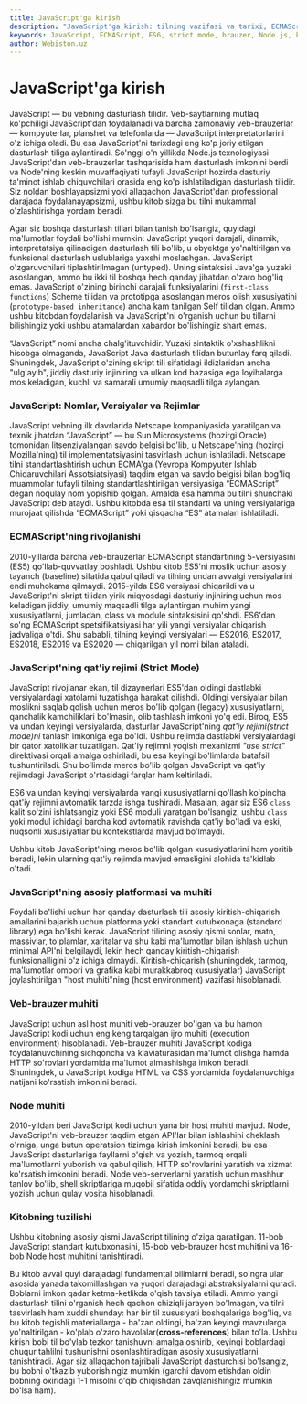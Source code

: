 ```yaml
---
title: JavaScript'ga kirish
description: "JavaScript'ga kirish: tilning vazifasi va tarixi, ECMAScript evolyutsiyasi (ES6+), qat'iy rejim (strict mode), brauzer va Node muhiti hamda kitob tuzilmasi bo'yicha yo'l-yo'riq."
keywords: JavaScript, ECMAScript, ES6, strict mode, brauzer, Node.js, kirish, boshlang'ich, dasturlash, veb dasturlash, til asoslari
author: Webiston.uz
---
```


# JavaScript'ga kirish

JavaScript — bu vebning dasturlash tilidir. Veb-saytlarning mutlaq ko'pchiligi JavaScript'dan foydalanadi va barcha zamonaviy veb-brauzerlar — kompyuterlar, planshet va telefonlarda — JavaScript interpretatorlarini o'z ichiga oladi. Bu esa JavaScript'ni tarixdagi eng ko'p joriy etilgan dasturlash tiliga aylantiradi. So'nggi o'n yillikda Node.js texnologiyasi JavaScript'dan veb-brauzerlar tashqarisida ham dasturlash imkonini berdi va Node'ning keskin muvaffaqiyati tufayli JavaScript hozirda dasturiy ta'minot ishlab chiquvchilari orasida eng ko'p ishlatiladigan dasturlash tilidir. Siz noldan boshlayapsizmi yoki allaqachon JavaScript'dan professional darajada foydalanayapsizmi, ushbu kitob sizga bu tilni mukammal o'zlashtirishga yordam beradi.

Agar siz boshqa dasturlash tillari bilan tanish bo'lsangiz, quyidagi ma'lumotlar foydali bo'lishi mumkin: JavaScript yuqori darajali, dinamik, interpretatsiya qilinadigan dasturlash tili bo'lib, u obyektga yo'naltirilgan va funksional dasturlash uslublariga yaxshi moslashgan. JavaScript o'zgaruvchilari tiplashtirilmagan (untyped). Uning sintaksisi Java'ga yuzaki asoslangan, ammo bu ikki til boshqa hech qanday jihatdan o'zaro bog'liq emas. JavaScript o'zining birinchi darajali funksiyalarini (`first-class functions`) Scheme tilidan va prototipga asoslangan meros olish xususiyatini (`prototype-based inheritance`) ancha kam tanilgan Self tilidan olgan. Ammo ushbu kitobdan foydalanish va JavaScript'ni o'rganish uchun bu tillarni bilishingiz yoki ushbu atamalardan xabardor bo'lishingiz shart emas.

“JavaScript” nomi ancha chalg'ituvchidir. Yuzaki sintaktik o'xshashlikni hisobga olmaganda, JavaScript Java dasturlash tilidan butunlay farq qiladi. Shuningdek, JavaScript o'zining skript tili sifatidagi ildizlaridan ancha "ulg'ayib", jiddiy dasturiy injiniring va ulkan kod bazasiga ega loyihalarga mos keladigan, kuchli va samarali umumiy maqsadli tilga aylangan.

### JavaScript: Nomlar, Versiyalar va Rejimlar

JavaScript vebning ilk davrlarida Netscape kompaniyasida yaratilgan va texnik jihatdan “JavaScript” — bu Sun Microsystems (hozirgi Oracle) tomonidan litsenziyalangan savdo belgisi bo'lib, u Netscape'ning (hozirgi Mozilla'ning) til implementatsiyasini tasvirlash uchun ishlatiladi. Netscape tilni standartlashtirish uchun ECMA'ga (Yevropa Kompyuter Ishlab Chiqaruvchilari Assotsiatsiyasi) taqdim etgan va savdo belgisi bilan bog'liq muammolar tufayli tilning standartlashtirilgan versiyasiga “ECMAScript” degan noqulay nom yopishib qolgan. Amalda esa hamma bu tilni shunchaki JavaScript deb ataydi. Ushbu kitobda esa til standarti va uning versiyalariga murojaat qilishda “ECMAScript” yoki qisqacha “ES” atamalari ishlatiladi.

### ECMAScript'ning rivojlanishi

2010-yillarda barcha veb-brauzerlar ECMAScript standartining 5-versiyasini (ES5) qo'llab-quvvatlay boshladi. Ushbu kitob ES5'ni moslik uchun asosiy tayanch (baseline) sifatida qabul qiladi va tilning undan avvalgi versiyalarini endi muhokama qilmaydi. 2015-yilda ES6 versiyasi chiqarildi va u JavaScript'ni skript tilidan yirik miqyosdagi dasturiy injiniring uchun mos keladigan jiddiy, umumiy maqsadli tilga aylantirgan muhim yangi xususiyatlarni, jumladan, class va module sintaksisini qo'shdi. ES6'dan so'ng ECMAScript spetsifikatsiyasi har yili yangi versiyalar chiqarish jadvaliga o'tdi. Shu sababli, tilning keyingi versiyalari — ES2016, ES2017, ES2018, ES2019 va ES2020 — chiqarilgan yil nomi bilan ataladi.

### JavaScript'ning qat'iy rejimi (Strict Mode)

JavaScript rivojlanar ekan, til dizaynerlari ES5'dan oldingi dastlabki versiyalardagi xatolarni tuzatishga harakat qilishdi. Oldingi versiyalar bilan moslikni saqlab qolish uchun meros bo'lib qolgan (legacy) xususiyatlarni, qanchalik kamchiliklari bo'lmasin, olib tashlash imkoni yo'q edi. Biroq, ES5 va undan keyingi versiyalarda, dasturlar JavaScript'ning _qat'iy rejimi(strict mode)ni_ tanlash imkoniga ega bo'ldi. Ushbu rejimda dastlabki versiyalardagi bir qator xatoliklar tuzatilgan. Qat'iy rejimni yoqish mexanizmi _"use strict"_ direktivasi orqali amalga oshiriladi, bu esa keyingi bo'limlarda batafsil tushuntiriladi. Shu bo'limda meros bo'lib qolgan JavaScript va qat'iy rejimdagi JavaScript o'rtasidagi farqlar ham keltiriladi.

ES6 va undan keyingi versiyalarda yangi xususiyatlarni qo'llash ko'pincha qat'iy rejimni avtomatik tarzda ishga tushiradi. Masalan, agar siz ES6 `class` kalit so'zini ishlatsangiz yoki ES6 moduli yaratgan bo'lsangiz, ushbu `class` yoki modul ichidagi barcha kod avtomatik ravishda qat'iy bo'ladi va eski, nuqsonli xususiyatlar bu kontekstlarda mavjud bo'lmaydi.

Ushbu kitob JavaScript'ning meros bo'lib qolgan xususiyatlarini ham yoritib beradi, lekin ularning qat'iy rejimda mavjud emasligini alohida ta'kidlab o'tadi.

### JavaScript'ning asosiy platformasi va muhiti

Foydali bo'lishi uchun har qanday dasturlash tili asosiy kiritish-chiqarish amallarini bajarish uchun platforma yoki standart kutubxonaga (standard library) ega bo'lishi kerak. JavaScript tilining asosiy qismi sonlar, matn, massivlar, to'plamlar, xaritalar va shu kabi ma'lumotlar bilan ishlash uchun minimal API'ni belgilaydi, lekin hech qanday kiritish-chiqarish funksionalligini o'z ichiga olmaydi. Kiritish-chiqarish (shuningdek, tarmoq, ma'lumotlar ombori va grafika kabi murakkabroq xususiyatlar) JavaScript joylashtirilgan "host muhiti"ning (host environment) vazifasi hisoblanadi.

### Veb-brauzer muhiti

JavaScript uchun asl host muhiti veb-brauzer bo'lgan va bu hamon JavaScript kodi uchun eng keng tarqalgan ijro muhiti (execution environment) hisoblanadi. Veb-brauzer muhiti JavaScript kodiga foydalanuvchining sichqoncha va klaviaturasidan ma'lumot olishga hamda HTTP so'rovlari yordamida ma'lumot almashishga imkon beradi. Shuningdek, u JavaScript kodiga HTML va CSS yordamida foydalanuvchiga natijani ko'rsatish imkonini beradi.

### Node muhiti

2010-yildan beri JavaScript kodi uchun yana bir host muhiti mavjud. Node, JavaScript'ni veb-brauzer taqdim etgan API'lar bilan ishlashini cheklash o'rniga, unga butun operatsion tizimga kirish imkonini beradi, bu esa JavaScript dasturlariga fayllarni o'qish va yozish, tarmoq orqali ma'lumotlarni yuborish va qabul qilish, HTTP so'rovlarini yaratish va xizmat ko'rsatish imkonini beradi. Node veb-serverlarni yaratish uchun mashhur tanlov bo'lib, shell skriptlariga muqobil sifatida oddiy yordamchi skriptlarni yozish uchun qulay vosita hisoblanadi.

### Kitobning tuzilishi

Ushbu kitobning asosiy qismi JavaScript tilining o'ziga qaratilgan. 11-bob JavaScript standart kutubxonasini, 15-bob veb-brauzer host muhitini va 16-bob Node host muhitini tanishtiradi.

Bu kitob avval quyi darajadagi fundamental bilimlarni beradi, so'ngra ular asosida yanada takomillashgan va yuqori darajadagi abstraksiyalarni quradi. Boblarni imkon qadar ketma-ketlikda o'qish tavsiya etiladi. Ammo yangi dasturlash tilini o'rganish hech qachon chiziqli jarayon bo'lmagan, va tilni tasvirlash ham xuddi shunday: har bir til xususiyati boshqalariga bog'liq, va bu kitob tegishli materiallarga - ba'zan oldingi, ba'zan keyingi mavzularga yo'naltirilgan - ko'plab o'zaro havolalar(**cross-references**) bilan to'la. Ushbu kirish bobi til bo'ylab tezkor tanishuvni amalga oshirib, keyingi boblardagi chuqur tahlilni tushunishni osonlashtiradigan asosiy xususiyatlarni tanishtiradi. Agar siz allaqachon tajribali JavaScript dasturchisi bo'lsangiz, bu bobni o'tkazib yuborishingiz mumkin (garchi davom etishdan oldin bobning oxiridagi 1-1 misolni o'qib chiqishdan zavqlanishingiz mumkin bo'lsa ham).
